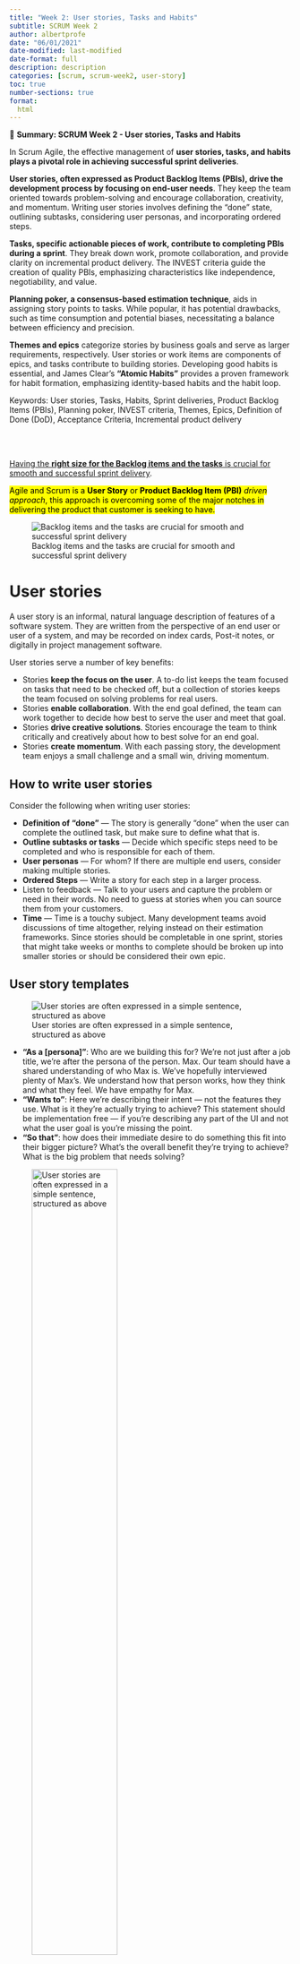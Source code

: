 ```yaml
---
title: "Week 2: User stories, Tasks and Habits"
subtitle: SCRUM Week 2
author: albertprofe
date: "06/01/2021"
date-modified: last-modified
date-format: full
description: description
categories: [scrum, scrum-week2, user-story]
toc: true
number-sections: true
format:
  html
---
```



::: {.summary}

📘 **Summary: SCRUM Week 2 - User stories, Tasks and Habits**


In Scrum Agile, the effective management of **user stories, tasks, and habits plays a pivotal role in achieving successful sprint deliveries**.

**User stories, often expressed as Product Backlog Items (PBIs), drive the development process by focusing on end-user needs**. They keep the team oriented towards problem-solving and encourage collaboration, creativity, and momentum. Writing user stories involves defining the "done" state, outlining subtasks, considering user personas, and incorporating ordered steps.

**Tasks, specific actionable pieces of work, contribute to completing PBIs during a sprint**. They break down work, promote collaboration, and provide clarity on incremental product delivery. The INVEST criteria guide the creation of quality PBIs, emphasizing characteristics like independence, negotiability, and value.

**Planning poker, a consensus-based estimation technique**, aids in assigning story points to tasks. While popular, it has potential drawbacks, such as time consumption and potential biases, necessitating a balance between efficiency and precision.

**Themes and epics** categorize stories by business goals and serve as larger requirements, respectively. User stories or work items are components of epics, and tasks contribute to building stories. Developing good habits is essential, and James Clear's **"Atomic Habits"** provides a proven framework for habit formation, emphasizing identity-based habits and the habit loop.

Keywords: User stories, Tasks, Habits, Sprint deliveries, Product Backlog Items (PBIs), Planning poker, INVEST criteria, Themes, Epics, Definition of Done (DoD), Acceptance Criteria, Incremental product delivery
:::

</br></br>



[Having the **right size for the Backlog items and the tasks** is crucial for smooth and successful sprint delivery](https://mohamedradwan.com/2017/12/05/requirements-epic-feature-user-story-task-size-and-estimation-in-agile-and-scrum/).

<mark>Agile and Scrum is a **User Story** or **Product Backlog Item (PBI)** *driven approach*, this approach is overcoming some of the major notches in delivering the product that customer is seeking to have.</mark>

![Backlog items and the tasks are crucial for smooth and successful sprint delivery](/images/scrum/itemContent.jpg)

# User stories

::: {.callout-note}
A user story is an informal, natural language description of features of a software system. They are written from the perspective of an end user or user of a system, and may be recorded on index cards, Post-it notes, or digitally in project management software.
:::

User stories serve a number of key benefits:

- Stories **keep the focus on the user**. A to-do list keeps the team focused on tasks that need to be checked off, but a collection of stories keeps the team focused on solving problems for real users.
- Stories **enable collaboration**. With the end goal defined, the team can work together to decide how best to serve the user and meet that goal.
- Stories **drive creative solutions**. Stories encourage the team to think critically and creatively about how to best solve for an end goal.
- Stories **create momentum**. With each passing story, the development team enjoys a small challenge and a small win, driving momentum.

## How to write user stories

Consider the following when writing user stories:

- **Definition of “done”** — The story is generally “done” when the user can complete the outlined task, but make sure to define what that is.
- **Outline subtasks or tasks** — Decide which specific steps need to be completed and who is responsible for each of them.
- **User personas** — For whom? If there are multiple end users, consider making multiple stories.
- **Ordered Steps** — Write a story for each step in a larger process.
- Listen to feedback — Talk to your users and capture the problem or need in their words. No need to guess at stories when you can source them from your customers.
- **Time** — Time is a touchy subject. Many development teams avoid discussions of time altogether, relying instead on their estimation frameworks. Since stories should be completable in one sprint, stories that might take weeks or months to complete should be broken up into smaller stories or should be considered their own epic.

## User story templates

![User stories are often expressed in a simple sentence, structured as above](/images/scrum/user-stories.png)

- **"As a [persona]"**: Who are we building this for? We’re not just after a job title, we’re after the persona of the person. Max. Our team should have a shared understanding of who Max is. We’ve hopefully interviewed plenty of Max’s. We understand how that person works, how they think and what they feel. We have empathy for Max.
- **“Wants to”**: Here we’re describing their intent — not the features they use. What is it they’re actually trying to achieve? This statement should be implementation free — if you’re describing any part of the UI and not what the user goal is you're missing the point.
- **“So that”**: how does their immediate desire to do something this fit into their bigger picture? What’s the overall benefit they’re trying to achieve? What is the big problem that needs solving?

![User stories are often expressed in a simple sentence, structured as above](/images/scrum/user-stories2.png){width="60%"}

### Scrum Alliance Website

The following example user stories were written to describe the functionality in an early version of the Scrum Alliance website. These stories were written in early 2004. Some stories are good, some aren’t.

- [Example User Stories](https://drive.google.com/file/d/1x5zCKDVmYGZqz-IGOI4LIMP5BoXU1Hzl/view?usp=sharing")

## Definition of Done vs Acceptance Criteria

::: {.callout-important}
**Definition of Done (DoD)** is a list of requirements that a user story must adhere to for the team to call it complete.

While the **Acceptance Criteria of a User Story** consist of set of Test Scenarios that are to be met to confirm that the software is working as expected.
:::


# Tasks

In Scrum Agile, <mark>a task is a specific, actionable piece of work that contributes to the completion of a Product Backlog Item (PBI) during a Sprint.</mark>

Tasks are detailed, time-boxed activities that team members take on to fulfill the requirements of a user story or feature. These tasks are often created during Sprint Planning and are meant to be small enough to be completed within the defined time frame of the Sprint. Tasks help break down the work, facilitate collaboration, and provide a clear understanding of the steps needed to deliver the product incrementally.


## Invest

he [INVEST mnemonic](https://en.wikipedia.org/wiki/INVEST_(mnemonic)) for **Agile software development projects** was created by Bill Wake as a reminder of the characteristics of a good quality Product Backlog Item (commonly written in user story format, but not required to be) or PBI for short.

Such **PBIs** may be used in a [Scrum](https://www.scrum.org/) backlog, [Kanban](https://kanbanize.com/kanban-resources/getting-started/what-is-kanban) board, or [XP](http://www.extremeprogramming.org/) project.


| Letter | Meaning      | Description                                              |
|--------|--------------|----------------------------------------------------------|
| I      | Independent  | The PBI should be self-contained.                         |
| N      | Negotiable   | PBIs are not explicit contracts and should leave space for discussion. |
| V      | Valuable     | A PBI must deliver value to the stakeholders.             |
| E      | Estimable    | You must always be able to estimate the size of a PBI.    |
| S      | Small        | PBIs should not be so big as to become impossible to plan/task/prioritize within a level of accuracy. |
| T      | Testable     | The PBI or its related description must provide the necessary information to make test development possible. |

## Planning poker

![Planning poker following Fibonacci numbers](/images/scrum/poker.png)

::: {.callout-note}
Planning poker, also called Scrum poker, is a consensus-based, gamified technique for estimating, mostly used for timeboxing in Agile principles.

In planning poker, members, *estimators* of the group make estimates by playing numbered cards face-down to the table, instead of speaking them aloud.
:::

::: {.column-margin}
The use of the Fibonacci sequence (e.g., 1, 2, 3, 5, 8, 13) in estimation during Agile practices like Scrum is not rooted in neuroscience per se but is more aligned with cognitive and psychological principles. The Fibonacci sequence is often used to represent story points, which are a measure of effort or complexity.
:::

Each **estimator** has a physical or virtual deck of cards. These Planning Poker cards display values like 1, 2, 3, 5, 8, 13, 20, 40 and 100 (the modified [Fibonacci](https://www.youtube.com/watch?v=SjSHVDfXHQ4&ab_channel=TED) numbers sequence). The values represent the number of story points, ideal days, or other units in which the team estimates.


So, the cards are revealed, and the estimates are then discussed. By hiding the figures in this way, the group can avoid the cognitive bias of anchoring, where the first number spoken aloud sets a precedent for subsequent estimates.

::: {.column-margin}
[Welcome to my open source Planning Poker web app](https://scrumpoker.online/)
:::
 
## Criticism

While Planning Poker is a popular estimation technique in Scrum, it has potential [drawbacks](https://medium.com/agilelab/why-i-stopped-using-planning-poker-f6e7f1e6dbda).

It can be **time-consuming**, especially in larger teams, leading to extended planning sessions. The subjective nature of the method may result in biased estimates, as individuals with more influence can sway the consensus. Additionally, team members might **hesitate to challenge senior members' estimates**, hindering accurate assessments.

Misinterpretation of story points and the gamification aspect may also undermine the seriousness of the process. <mark>Striking a balance between efficiency and precision is crucial to mitigate these issues and ensure Planning Poker's effectiveness in Scrum.</mark>

# Themes and Epics


![[How To: An Online Backlog Refinement](https://www.scrumdesk.com/wp-content/uploads/BF-featured.jpg)](/images/scrum/user-stories-epics-themes-features-quote.png){width="60%"}


## Themes

A collection of stories by category. Like a jar for cookies, it's a container of stories. By its nature, an epic can also be a theme in itself. They should refer to a <mark>business goal.</mark>

> An example of a theme: **“Agile Board”**.

## Epics

<mark>An epic is a larger story. A requirement that is too big to deliver in a single sprint and need to be broken into smaller deliverables (stories)<mark>. Epics are progressively broken into a set of smaller user stories at the appropriate time.

> An example epic: **“As a team leader, I want to be have an agile SCRUM board so that I can easily manage the work of my team"**.


## User-Stories or just stories

Often referred to as <mark>Product Backlog Item or Work Item.<mark>

> An example user story: “As a team leader, I want to be able to see tasks as cards on an agile SCRUM board so that I can easily see who's working on what".

## Tasks

<mark>he elements that build up for a story</mark>. Some teams don't divide their stories into tasks, as they prefer to work vertically. Splitting stories into tasks encourages teams to split work horizontally.

> An example of a task: **“Create collapse/expand buttons”**.

::: {.callout-note}
Tasks often follow the **SMART acronym**: specific, measurable, achievable, relevant, time-boxed (although what the letters stand for seems to be hotly debated).
:::

# Habits

![[Habit at Cambridge Dictionary](https://dictionary.cambridge.org/dictionary/english/habit)](/images/scrum/habit_definition.png){width="60%"}

> A **habit** is a [routine of behavior](https://en.wikipedia.org/wiki/Habit) that is repeated regularly and tends to occur **subconsciously**.

![[F. Alexander](https://en.wikipedia.org/wiki/F._Matthias_Alexander), about habits](/images/scrum/quote_habit.png){width="40%"}

## Atomic Habits

[Atomic Habits: An Easy & Proven Way to Build Good Habits & Break Bad Ones](/books/atomicHabits.qmd)

No matter your goals, [Atomic Habits](https://jamesclear.com/atomic-habits) offers a proven framework for improving—every day. **James Clear**, one of the world's leading experts on habit formation, reveals practical strategies that will teach you exactly how to form good habits, break bad ones, and master the tiny behaviors that lead to remarkable results.


If you're having [trouble changing your habits](https://levelup.gitconnected.com/applying-what-ive-learnt-in-atomic-habits-into-coding-cb268137ea35), the problem isn't you. The problem is your system.

<mark>Bad habits repeat themselves again and again not because you don't want to change, but because you have the wrong system for change.</mark> You do not rise to the level of your goals. You fall to the level of your systems. Here, you'll get a proven system that can take you to new heights.


**James Clear** is known for his ability to distill complex topics into simple behaviors that can be easily applied to daily life and work. Here, he draws on the most proven ideas from biology, psychology, and neuroscience to create an easy-to-understand guide for making good habits inevitable and bad habits impossible. 


Learn how to:

- **Make time for new habits** (even when life gets crazy);
- **Overcome a lack of motivation** and willpower;
- Design your environment to make success easier;
- Get back on track when you fall of

## Build identity-based habits

![Outcome-based habits vs Identity-based habits](/images/scrum/habits0.png){width="60%"}

::: {.callout-important}
The ultimate form of intrinsic motivation is when **a habit becomes part of your identity.**

If you want to build a reading habit, your goal is not to read books but to become a reader. If you want to build a running habit, your goal is not to run a marathon but to become a runner.
:::

## The Habit Loop

The cue triggers a craving. Then it motivates a response. And it provides a reward, which satisfies the craving and finally becomes associated with the cue.

- Cue
- Craving
- Response
- Reward

![Cue -> Craving -> Response -> Reward](/images/scrum/habits1.png){width="60%"}



![Cue: make it obvious; Craving: make it attractive; Response: make it easy; Reward: make it satisfying](/images/scrum/habits2.png){width="60%"}

# References

- [Week 2: User stories, tasks and habits](https://sites.google.com/view/gestioprojectes/llegir/setmana2){.external}
- [User stories with examples and a template](https://www.atlassian.com/agile/project-management/user-stories)
- [Ten tips for writing good user stories](https://www.romanpichler.com/blog/10-tips-writing-good-user-stories/)
- [How to Write User Stories in Agile Software Development](https://www.easyagile.com/blog/how-to-write-good-user-stories-in-agile-software-development/)
- [Definition of Done vs Acceptance Criteria](https://www.visual-paradigm.com/scrum/definition-of-done-vs-acceptance-criteria/)
- [Planning poker](https://www.mountaingoatsoftware.com/agile/planning-poker)
- [What is the Scrum I-N-V-E-S-T Criteria?](https://www.linkedin.com/pulse/what-scrum-invest-criteria-ryan-hart-mba)
- [How to manage Epics](https://www.redmineup.com/pages/blog/how-to-manage-epics-user-stories-in-redmine)


<!--- navLinks -->
<br><br>
<div class=row>
<br>
<div class='column left previous'>
<br>
[{{< fa solid arrow-left >}} Week 1: Meetings and impediments](/scrum/scrum-week1.qmd)
<br>
</div>
<br>
<div class='column center'>
<br>
[{{< fa solid arrow-up >}} top](#top)
<br>
</div>
<br>
<div class='column right next'>
<br>
[Week 3: Communication and value  {{< fa solid arrow-right >}}](/scrum/scrum-week3.qmd)
<br>
</div>
<br>
</div>
